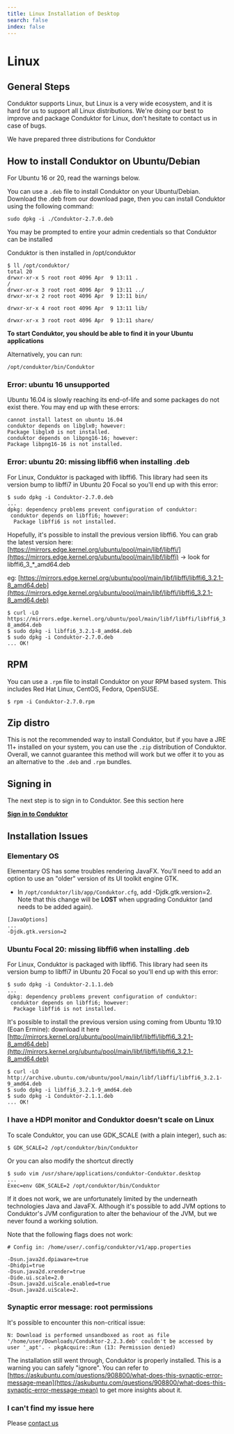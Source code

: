 ```yaml
---
title: Linux Installation of Desktop
search: false
index: false
---
```


# Linux

## General Steps

Conduktor supports Linux, but Linux is a very wide ecosystem, and it is hard for us to support all Linux distributions. We're doing our best to improve and package Conduktor for Linux, don't hesitate to contact us in case of bugs.&#x20;

We have prepared three distributions for Conduktor

## How to install Conduktor on Ubuntu/Debian

<Warning>
For Ubuntu 16 or 20, read the warnings below. 
</Warning>

You can use a `.deb` file to install Conduktor on your Ubuntu/Debian. Download the .deb from our download page, then you can install Conduktor using the following command:

```
sudo dpkg -i ./Conduktor-2.7.0.deb
```

You may be prompted to entire your admin credentials so that Conduktor can be installed


Conduktor is then installed in /opt/conduktor

```
$ ll /opt/conduktor/
total 20
drwxr-xr-x 5 root root 4096 Apr  9 13:11 .
/
drwxr-xr-x 3 root root 4096 Apr  9 13:11 ../
drwxr-xr-x 2 root root 4096 Apr  9 13:11 bin/

drwxr-xr-x 4 root root 4096 Apr  9 13:11 lib/

drwxr-xr-x 3 root root 4096 Apr  9 13:11 share/
```

**To start Conduktor, you should be able to find it in your Ubuntu applications**


Alternatively, you can run:

```
/opt/conduktor/bin/Conduktor
```

### Error: ubuntu 16 unsupported

Ubuntu 16.04 is slowly reaching its end-of-life and some packages do not exist there. You may end up with these errors:

```
cannot install latest on ubuntu 16.04
conduktor depends on libglx0; however:
Package libglx0 is not installed.
conduktor depends on libpng16-16; however:
Package libpng16-16 is not installed.
```

### Error: ubuntu 20: missing libffi6 when installing .deb

For Linux, Conduktor is packaged with libffi6. This library had seen its version bump to libffi7 in Ubuntu 20 Focal so you'll end up with this error:

```
$ sudo dpkg -i Conduktor-2.7.0.deb
...
dpkg: dependency problems prevent configuration of conduktor:
 conduktor depends on libffi6; however:
  Package libffi6 is not installed.
```

Hopefully, it's possible to install the previous version libffi6. You can grab the latest version here: [https://mirrors.edge.kernel.org/ubuntu/pool/main/libf/libffi/](https://mirrors.edge.kernel.org/ubuntu/pool/main/libf/libffi) -> look for libffi6_3\_\*\_amd64.deb

eg: [https://mirrors.edge.kernel.org/ubuntu/pool/main/libf/libffi/libffi6_3.2.1-8_amd64.deb](https://mirrors.edge.kernel.org/ubuntu/pool/main/libf/libffi/libffi6_3.2.1-8_amd64.deb)

```
$ curl -LO https://mirrors.edge.kernel.org/ubuntu/pool/main/libf/libffi/libffi6_3.2.1-8_amd64.deb
$ sudo dpkg -i libffi6_3.2.1-8_amd64.deb
$ sudo dpkg -i Conduktor-2.7.0.deb
... OK!
```

## RPM

You can use a `.rpm` file to install Conduktor on your RPM based system. This includes Red Hat Linux, CentOS, Fedora, OpenSUSE.

```
$ rpm -i Conduktor-2.7.0.rpm
```

## Zip distro&#x20;

This is not the recommended way to install Conduktor, but if you have a JRE 11+ installed on your system, you can use the `.zip` distribution of Conduktor. Overall, we cannot guarantee this method will work but we offer it to you as an alternative to the `.deb` and `.rpm` bundles.

## **Signing in**

The next step is to sign in to Conduktor. See this section here

**[Sign in to Conduktor](/desktop/conduktor-first-steps/sign-in/)**

## Installation Issues

### Elementary OS

Elementary OS has some troubles rendering JavaFX. You'll need to add an option to use an "older" version of its UI toolkit engine GTK.

- In `/opt/conduktor/lib/app/Conduktor.cfg`, add -Djdk.gtk.version=2. Note that this change will be **LOST** when upgrading Conduktor (and needs to be added again).&#x20;

```
[JavaOptions]
...
-Djdk.gtk.version=2
```

### Ubuntu Focal 20: missing libffi6 when installing .deb

For Linux, Conduktor is packaged with libffi6. This library had seen its version bump to libffi7 in Ubuntu 20 Focal so you'll end up with this error:

```
$ sudo dpkg -i Conduktor-2.1.1.deb
...
dpkg: dependency problems prevent configuration of conduktor:
 conduktor depends on libffi6; however:
  Package libffi6 is not installed.
```

It's possible to install the previous version using coming from Ubuntu 19.10 (Eoan Ermine): download it here [http://mirrors.kernel.org/ubuntu/pool/main/libf/libffi/libffi6_3.2.1-8_amd64.deb](http://mirrors.kernel.org/ubuntu/pool/main/libf/libffi/libffi6_3.2.1-8_amd64.deb)

```
$ curl -LO http://archive.ubuntu.com/ubuntu/pool/main/libf/libffi/libffi6_3.2.1-9_amd64.deb
$ sudo dpkg -i libffi6_3.2.1-9_amd64.deb
$ sudo dpkg -i Conduktor-2.1.1.deb
... OK!
```

### **I have a HDPI monitor and Conduktor doesn't scale on Linux**

To scale Conduktor, you can use GDK_SCALE (with a plain integer), such as:

```
$ GDK_SCALE=2 /opt/conduktor/bin/Conduktor
```

Or you can also modify the shortcut directly

```
$ sudo vim /usr/share/applications/conduktor-Conduktor.desktop
...
Exec=env GDK_SCALE=2 /opt/conduktor/bin/Conduktor
```

If it does not work, we are unfortunately limited by the underneath technologies Java and JavaFX. Although it's possible to add JVM options to Conduktor's JVM configuration to alter the behaviour of the JVM, but we never found a working solution.

Note that the following flags does not work:

```
# Config in: /home/user/.config/conduktor/v1/app.properties

-Dsun.java2d.dpiaware=true
-Dhidpi=true
-Dsun.java2d.xrender=true
-Dide.ui.scale=2.0
-Dsun.java2d.uiScale.enabled=true
-Dsun.java2d.uiScale=2.
```

### Synaptic error message: root permissions

It's possible to encounter this non-critical issue:

`N: Download is performed unsandboxed as root as file '/home/user/Downloads/Conduktor-2.2.3.deb' couldn't be accessed by user '_apt'. - pkgAcquire::Run (13: Permission denied)`

The installation still went through, Conduktor is properly installed. This is a warning you can safely "ignore". You can refer to [https://askubuntu.com/questions/908800/what-does-this-synaptic-error-message-mean](https://askubuntu.com/questions/908800/what-does-this-synaptic-error-message-mean) to get more insights about it.

### I can't find my issue here

Please [contact us](https://www.conduktor.io/contact)
